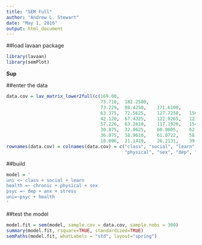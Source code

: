 ```yaml
---
title: "SEM Full"
author: "Andrew L. Stewart"
date: "May 1, 2016"
output: html_document
---
```

##load lavaan package
```r
library(lavaan)
library(semPlot)
```

<strong> Sup </strong>

##enter the data
```r
data.cov = lav_matrix_lower2full(c(169.00,
                                   73.710,	182.2500,
                                   73.229,	88.4250,	171.6100,
                                   63.375,	72.5625,	127.7250,	156.2500,
                                   42.120,	67.4325,	122.0265,	123.1875,	182.2500,
                                   57.226,	63.2610,	117.1926,	154.4250,	138.0240,	201.6400,
                                   30.875,	32.0625,	60.9805,	62.9375,	76.9500,	79.5910,	90.2500,
                                   36.075,	38.9610,	61.0722,	58.2750,	65.9340,	70.9290,	81.1965,	123.2100,
                                   18.096,	21.1410,	26.2131,	39.1500,	44.6310,	46.9452,	48.7635,	56.0106,	75.6900))
rownames(data.cov) = colnames(data.cov) = c("class", "social", "learn", "chronic", 
                                            "physical", "sex", "dep", "anx", "stress")
```

##build 
```r
model = '
uni <~ class + social + learn
health =~ chronic + physical + sex
psyc =~ dep + anx + stress
uni=~psyc + health
'
```

##test the model
```r
model.fit = sem(model, sample.cov = data.cov, sample.nobs = 300)
summary(model.fit, rsquare=TRUE, standardized=TRUE)
semPaths(model.fit, whatLabels = "std", layout="spring")
```

